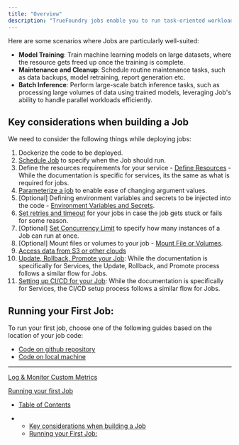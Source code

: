 ```yaml
---
title: "Overview"
description: "TrueFoundry jobs enable you to run task-oriented workloads which are meant to run for a certain duration to complete a task, then terminate and release the resources."
---
```


Here are some scenarios where Jobs are particularly well-suited:

* **Model Training**: Train machine learning models on large datasets, where the resource gets freed up once the training is complete.
* **Maintenance and Cleanup**: Schedule routine maintenance tasks, such as data backups, model retraining, report generation etc.
* **Batch Inference**: Perform large-scale batch inference tasks, such as processing large volumes of data using trained models, leveraging Job's ability to handle parallel workloads efficiently.

## Key considerations when building a Job

We need to consider the following things while deploying jobs:

1. Dockerize the code to be deployed.
2. [Schedule Job](doc:deploy-a-cron-job) to specify when the Job should run.
3. Define the resources requirements for your service - [Define Resources](doc:resources) - While the documentation is specific for services, its the same as what is required for jobs.
4. [Parameterize a job](doc:deploy-a-job-with-additional-parameters) to enable ease of changing argument values.
5. \[Optional] Defining environment variables and secrets to be injected into the code - [Environment Variables and Secrets](doc:environment-variables-and-secrets-jobs).
6. [Set retries and timeout](doc:retries-and-timeout) for your jobs in case the job gets stuck or fails for some reason.
7. \[Optional] [Set Concurrency Limit](doc:concurrency-limits) to specify how many instances of a Job can run at once.
8. \[Optional] Mount files or volumes to your job - [Mount File or Volumes](doc:mounting-volumes-job).
9. [Access data from S3 or other clouds](doc:access-data-from-s3-or-other-clouds-services)
10. [Update, Rollback, Promote your Job](doc:update-rollback-promote-your-service): While the documentation is specifically for Services, the Update, Rollback, and Promote process follows a similar flow for Jobs.
11. [Setting up CI/CD for your Job](doc:setting-up-cicd-for-your-service): While the documentation is specifically for Services, the CI/CD setup process follows a similar flow for Jobs.

## Running your First Job:

To run your first job, choose one of the following guides based on the location of your job code:

* [Code on github repository](doc:deploy-job-from-a-public-github-repository)
* [Code on local machine](doc:deploy-job-using-python-sdk)

***

[Log & Monitor Custom Metrics](/docs/log-monitor-custom-metrics)

[Running your first Job](/docs/deploy-via-python-sdk-copy)

* [Table of Contents](#)

* * [Key considerations when building a Job](#key-considerations-when-building-a-job)
  * [Running your First Job:](#running-your-first-job)
